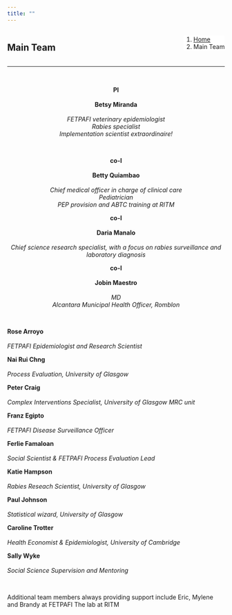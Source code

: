 ```yaml
---
title: ""
---
```


<!--Add a loading bar!-->
<script src="pace.js"></script>
<link href="pace_loadbar_loading.css" rel="stylesheet" />

<!--Create a block for title and breadcrumbs to appear on same line-->
<div style="width: 100%; display: inline-block;">
<div style="float: left; ">
# Main Team
</div>
<div style="float: right;">
<ol class="breadcrumb" style="background-color:white;">
  <li class="breadcrumb-item"><a href="index.html">Home</a></li>
  <li class="breadcrumb-item active">Main Team</li>
</ol>
</div>
</div>
<hr class="hr-orange">

<br>

<!--Begin page content!-->

<center>

<!--Betsy!-->
<div class="hvrbox hvrbox_background" style="background-image: url(img/team/no_pic.jpg);">
<div class="hvrbox-layer_top">
<div class="hvrbox-text">
<b>PI</b><br><br>
<b>Betsy Miranda</b><br><br>
<em>FETPAFI veterinary epidemiologist</em><br>
<em>Rabies specialist</em><br>
<em>Implementation scientist extraordinaire!</em><br>
</div>
</div>
</div>

<br>

<!--Betty!-->
<div class="hvrbox hvrbox_background" style="background-image: url(img/team/no_pic.jpg);">
<div class="hvrbox-layer_top">
<div class="hvrbox-text">
<b>co-I</b><br><br>
<b>Betty Quiambao</b><br><br>
<em>Chief medical officer in charge of clinical care</em><br>
<em>Pediatrician</em><br>
<em>PEP provision and ABTC training at RITM</em><br>
</div>
</div>
</div>
<!--Daria!-->
<div class="hvrbox hvrbox_background" style="background-image: url(img/team/no_pic.jpg);">
<div class="hvrbox-layer_top">
<div class="hvrbox-text">
<b>co-I</b><br><br>
<b>Daria Manalo</b><br><br>
<em>Chief science research specialist, with a focus on rabies surveillance and laboratory diagnosis</em><br>
</div>
</div>
</div>
<!--Jobin!-->
<div class="hvrbox hvrbox_background" style="background-image: url(img/team/no_pic.jpg);">
<div class="hvrbox-layer_top">
<div class="hvrbox-text">
<b>co-I</b><br><br>
<b>Jobin Maestro</b><br><br>
<em>MD</em><br>
<em>Alcantara Municipal Health Officer, Romblon</em><br>
</div>
</div>
</div>

<br>

</center>

<!--Rose!-->
<div class="hvrbox hvrbox_background" style="background-image: url(img/team/no_pic.jpg);">
<div class="hvrbox-layer_top">
<div class="hvrbox-text">
<b>Rose Arroyo</b><br><br>
<em>FETPAFI Epidemiologist and Research Scientist</em><br>
</div>
</div>
</div>
<!--Nai!-->
<div class="hvrbox hvrbox_background" style="background-image: url(img/team/no_pic.jpg);">
<div class="hvrbox-layer_top">
<div class="hvrbox-text">
<b>Nai Rui Chng</b><br><br>
<em>Process Evaluation, University of Glasgow</em><br>
</div>
</div>
</div>
<!--Peter!-->
<div class="hvrbox hvrbox_background" style="background-image: url(img/team/no_pic.jpg);">
<div class="hvrbox-layer_top">
<div class="hvrbox-text">
<b>Peter Craig</b><br><br>
<em>Complex Interventions Specialist, University of Glasgow MRC unit</em><br>
</div>
</div>
</div>
<!--Franz!-->
<div class="hvrbox hvrbox_background" style="background-image: url(img/team/no_pic.jpg);">
<div class="hvrbox-layer_top">
<div class="hvrbox-text">
<b>Franz Egipto</b><br><br>
<em>FETPAFI Disease Surveillance Officer</em><br>
</div>
</div>
</div>
<!--Ferlie!-->
<div class="hvrbox hvrbox_background" style="background-image: url(img/team/no_pic.jpg);">
<div class="hvrbox-layer_top">
<div class="hvrbox-text">
<b>Ferlie Famaloan</b><br><br>
<em>Social Scientist & FETPAFI Process Evaluation Lead</em><br>
</div>
</div>
</div>
<!--Katie!-->
<div class="hvrbox hvrbox_background" style="background-image: url(img/team/no_pic.jpg);">
<div class="hvrbox-layer_top">
<div class="hvrbox-text">
<b>Katie Hampson</b><br><br>
<em>Rabies Reseach Scientist, University of Glasgow</em><br>
</div>
</div>
</div>
<!--Paul!-->
<div class="hvrbox hvrbox_background" style="background-image: url(img/team/no_pic.jpg);">
<div class="hvrbox-layer_top">
<div class="hvrbox-text">
<b>Paul Johnson</b><br><br>
<em>Statistical wizard, University of Glasgow</em><br>
</div>
</div>
</div>
<!--Caroline!-->
<div class="hvrbox hvrbox_background" style="background-image: url(img/team/no_pic.jpg);">
<div class="hvrbox-layer_top">
<div class="hvrbox-text">
<b>Caroline Trotter</b><br><br>
<em>Health Economist & Epidemiologist, University of Cambridge</em><br>
</div>
</div>
</div>
<!--Sally!-->
<div class="hvrbox hvrbox_background" style="background-image: url(img/team/no_pic.jpg);">
<div class="hvrbox-layer_top">
<div class="hvrbox-text">
<b>Sally Wyke</b><br><br>
<em>Social Science Supervision and Mentoring</em><br>
</div>
</div>
</div>

<br>

Additional team members always providing support include Eric, Mylene and Brandy at FETPAFI
The lab at RITM

<br><br>